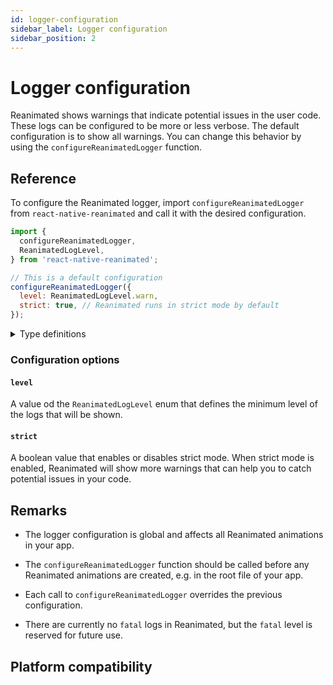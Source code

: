 ```yaml
---
id: logger-configuration
sidebar_label: Logger configuration
sidebar_position: 2
---
```


# Logger configuration

Reanimated shows warnings that indicate potential issues in the user code. These logs can be configured to be more or less verbose. The default configuration is to show all warnings. You can change this behavior by using the `configureReanimatedLogger` function.

## Reference

To configure the Reanimated logger, import `configureReanimatedLogger` from `react-native-reanimated` and call it with the desired configuration.

```js
import {
  configureReanimatedLogger,
  ReanimatedLogLevel,
} from 'react-native-reanimated';

// This is a default configuration
configureReanimatedLogger({
  level: ReanimatedLogLevel.warn,
  strict: true, // Reanimated runs in strict mode by default
});
```

<details>
<summary>Type definitions</summary>

```typescript
function configureReanimatedLogger(config: LoggerConfig): void;

type LoggerConfig = {
  level?: ReanimatedLogLevel;
  strict?: boolean;
};

enum ReanimatedLogLevel {
  warn = 1,
  error = 2,
  fatal = 3,
}
```

</details>

### Configuration options

#### `level`

A value od the `ReanimatedLogLevel` enum that defines the minimum level of the logs that will be shown.

#### `strict`

A boolean value that enables or disables strict mode. When strict mode is enabled, Reanimated will show more warnings that can help you to catch potential issues in your code.

## Remarks

- The logger configuration is global and affects all Reanimated animations in your app.

- The `configureReanimatedLogger` function should be called before any Reanimated animations are created, e.g. in the root file of your app.

- Each call to `configureReanimatedLogger` overrides the previous configuration.

- There are currently no `fatal` logs in Reanimated, but the `fatal` level is reserved for future use.

## Platform compatibility

<PlatformCompatibility android ios web />
